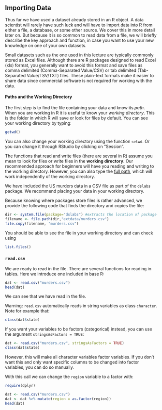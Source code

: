 ## Importing Data

Thus far we have used a dataset already stored in an R object. A data scientist will rarely have such luck and will have to import data into R from either a file, a database, or some other source. We cover this in more detail later on. But because it is so common to read data from a file, we will briefly describe the key approach and function, in case you want to use your new knowledge on one of your own datasets.

Small datasets such as the one used in this lecture are typically commonly stored as Excel files. Although there
are R packages designed to read Excel (xls) format, you generally want to avoid this format and save files as comma delimited (Comma-Separated Value/CSV) or tab delimited (Tab-Separated Value/TSV/TXT) files. These plain-text formats make it easier to share data since commercial software is not required for working with the data.


#### Paths and the Working Directory

The first step is to find the file containing your data and know its *path*. When you are working in R it is useful to know your _working directory_. This is the folder in which R will save or look for files by default. You can see your working directory by typing:

```r
getwd()
```

You can also change your working directory using the function `setwd`. Or you can change it through RStudio by clicking on "Session".

The functions that read and write files (there are several in R) assume you mean to look for files or write files in the **working directory**. Our recommended approach for beginners will have you reading and writing to the working directory. However, you can also type the [full path](http://www.computerhope.com/jargon/a/absopath.htm), which will work independently of the working directory.

We have included the US murders data in a CSV file as part of the `dslabs` package. We recommend placing your data in your working directory. 

Because knowing where packages store files is rather advanced, we provide the following code that finds the directory and copies the file:

```r
dir <- system.file(package="dslabs") #extracts the location of package
filename <- file.path(dir,"extdata/murders.csv")
file.copy(filename, "murders.csv")
```

You should be able to see the file in your working directory and can check using

```r
list.files()
```

### `read.csv`

We are ready to read in the file. There are several functions for reading in tables. Here we introduce one included in base R:

```r
dat <- read.csv("murders.csv")
head(dat)
```

We can see that we have read in the file.

Warning: `read.csv` automatically reads in string variables as class `character`. Note for example that: 

```r
class(dat$state)
```

If you want your variables to be factors (categorical) instead, you can use the argument `stringsAsFactors = TRUE`:

```r
dat <- read.csv("murders.csv", stringsAsFactors = TRUE)
class(dat$state)
```

However, this will make all character variables factor variables. If you don't want this and only want specific columns to be changed into factor variables, you can do so manually. 

With this call we can change the `region` variable to a factor with:

```r
require(dplyr)

dat <- read.csv("murders.csv")
dat <- dat %>% mutate(region = as.factor(region))
head(dat)
```


